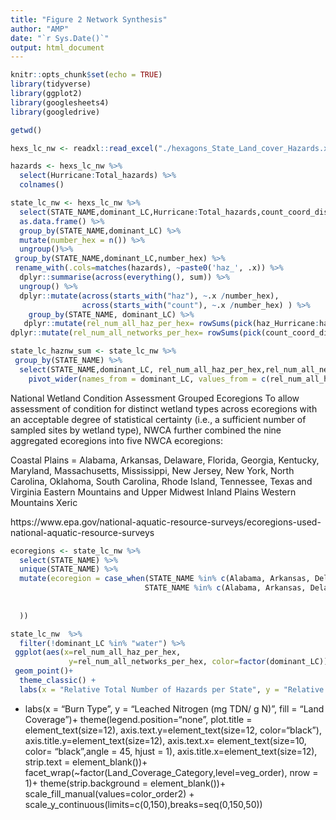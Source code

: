 ```yaml
---
title: "Figure 2 Network Synthesis"
author: "AMP"
date: "`r Sys.Date()`"
output: html_document
---
```


```r
knitr::opts_chunk$set(echo = TRUE)
library(tidyverse)
library(ggplot2)
library(googlesheets4)
library(googledrive)

getwd()
```

```r

hexs_lc_nw <- readxl::read_excel("./hexagons_State_Land_cover_Hazards.xlsx")
```

```r

hazards <- hexs_lc_nw %>%
  select(Hurricane:Total_hazards) %>%
  colnames() 

state_lc_nw <- hexs_lc_nw %>%
  select(STATE_NAME,dominant_LC,Hurricane:Total_hazards,count_coord_distrib_exp_obs:count_reserves_50km) %>%
  as.data.frame() %>%
  group_by(STATE_NAME,dominant_LC) %>%
  mutate(number_hex = n()) %>%
  ungroup()%>%
 group_by(STATE_NAME,dominant_LC,number_hex) %>%
 rename_with(.cols=matches(hazards), ~paste0('haz_', .x)) %>%
  dplyr::summarise(across(everything(), sum)) %>%
  ungroup() %>%
  dplyr::mutate(across(starts_with("haz"), ~.x /number_hex),
                across(starts_with("count"), ~.x /number_hex) ) %>%
    group_by(STATE_NAME, dominant_LC) %>%
   dplyr::mutate(rel_num_all_haz_per_hex= rowSums(pick(haz_Hurricane:haz_SLR), na.rm = TRUE)) %>% #this is the total relative proportion of all hazards per hexagon. for example, 100% of Alabama Hexs are vulnerable to hurricanes, while only 40% are vulnerable to flooding so the sum of this number is the rel number of hazards each hex in that state would be exposed to...
dplyr::mutate(rel_num_all_networks_per_hex= rowSums(pick(count_coord_distrib_exp_obs:count_ecolo_obs_netw_NERRpoly), na.rm = TRUE))

state_lc_haznw_sum <- state_lc_nw %>%
 group_by(STATE_NAME) %>%
  select(STATE_NAME,dominant_LC, rel_num_all_haz_per_hex,rel_num_all_networks_per_hex)%>%
    pivot_wider(names_from = dominant_LC, values_from = c(rel_num_all_haz_per_hex,rel_num_all_networks_per_hex))
```
National Wetland Condition Assessment Grouped Ecoregions
To allow assessment of condition for distinct wetland types across ecoregions with an acceptable degree of statistical certainty (i.e., a sufficient number of sampled sites by wetland type), NWCA further combined the nine aggregated ecoregions into five NWCA ecoregions:

Coastal Plains = Alabama, Arkansas, Delaware, Florida, Georgia, Kentucky, Maryland, Massachusetts, Mississippi, New Jersey, New York, North Carolina, Oklahoma, South Carolina, Rhode Island, Tennessee, Texas and Virginia
Eastern Mountains and Upper Midwest
Inland Plains
Western Mountains
Xeric

https://www.epa.gov/national-aquatic-resource-surveys/ecoregions-used-national-aquatic-resource-surveys

```r
ecoregions <- state_lc_nw %>%
  select(STATE_NAME) %>%
  unique(STATE_NAME) %>%
  mutate(ecoregion = case_when(STATE_NAME %in% c(Alabama, Arkansas, Delaware, Florida, Georgia, Kentucky, Maryland, Massachusetts, Mississippi, New Jersey, New York, North Carolina, Oklahoma, South Carolina, Rhode Island, Tennessee, Texas,Virginia) ~ "coastal plain",
                              STATE_NAME %in% c(Alabama, Arkansas, Delaware, Florida, Georgia, Kentucky, Maryland, Massachusetts, Mississippi, New Jersey, New York, North Carolina, Oklahoma, South Carolina, Rhode Island, Tennessee, Texas,Virginia) ~ "coastal plain",
                               
    
  ))
```

```r

state_lc_nw  %>%
  filter(!dominant_LC %in% "water") %>%
 ggplot(aes(x=rel_num_all_haz_per_hex,
             y=rel_num_all_networks_per_hex, color=factor(dominant_LC)))+
 geom_point()+
  theme_classic() +
  labs(x = "Relative Total Number of Hazards per State", y = "Relative Number of Network Sites withink 50km per State", fill = "Dominant Land Cover Type")
```

+
  labs(x = "Burn Type", y = "Leached Nitrogen \n (mg TDN/ g N)", fill = "Land Coverage")+
   theme(legend.position="none", 
        plot.title =  element_text(size=12), axis.text.y=element_text(size=12,
                                                                     color="black"),
        axis.title.y=element_text(size=12),
        axis.text.x= element_text(size=10, color= "black",angle = 45, hjust = 1),
        axis.title.x=element_text(size=12),
        strip.text = element_blank())+
  facet_wrap(~factor(Land_Coverage_Category,level=veg_order), nrow = 1)+
  theme(strip.background = element_blank())+
  scale_fill_manual(values=color_order2)  + 
  scale_y_continuous(limits=c(0,150),breaks=seq(0,150,50))